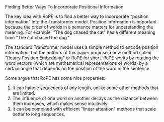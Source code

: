 <Title>Rotary Position Embeddings</Title>
<Tagline>Finding Better Ways To Incorporate Positional Information</Tagline>

The key idea with RoPE is to find a better way to incorporate "position information" into the Transformer model. Position information is important because the order of words in a sentence matters for understanding the meaning. For example, "The dog chased the cat" has a different meaning from "The cat chased the dog."

The standard Transformer model uses a simple method to encode position information, but the authors of this paper propose a new method called "Rotary Position Embedding" or RoPE for short. RoPE works by rotating the word vectors (which are mathematical representations of words) by a certain angle that depends on the position of the word in the sentence.

Some argue that RoPE has some nice properties:

1. It can handle sequences of any length, unlike some other methods that are limited.
2. The influence of one word on another decays as the distance between them increases, which makes sense intuitively.
3. It can be combined with efficient "linear attention" methods that scale better to long sequences.